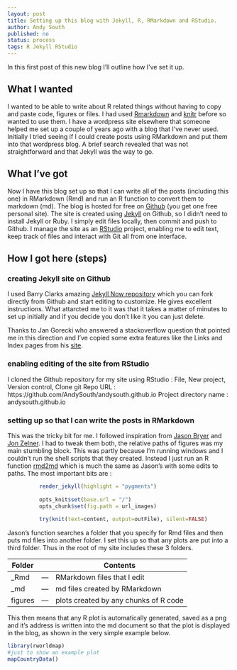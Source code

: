 ```yaml
---
layout: post
title: Setting up this blog with Jekyll, R, RMarkdown and RStudio.
author: Andy South
published: no
status: process
tags: R Jekyll RStudio
---
```


In this first post of this new blog I'll outline how I've set it up.

## What I wanted
I wanted to be able to write about R related things without having to copy and paste code, figures or files. I had used [Rmarkdown](http://rmarkdown.rstudio.com/) and [knitr](http://yihui.name/knitr/) before so wanted to use them. I have a wordpress site elsewhere that someone helped me set up a couple of years ago with a blog that I've never used. Initially I tried seeing if I could create posts using RMarkdown and put them into that wordpress blog. A brief search revealed that was not straightforward and that Jekyll was the way to go.  

## What I've got
Now I have this blog set up so that I can write all of the posts (including this one) in RMarkdown (Rmd) and run an R function to convert them to markdown (md). The blog is hosted for free on [Github](https://github.com/) (you get one free personal site). The site is created using [Jekyll](http://jekyllrb.com/) on Github, so I didn't need to install Jekyll or Ruby. I simply edit files locally, then commit and push to Github. I manage the site as an [RStudio](http://www.rstudio.com/products/RStudio) project, enabling me to edit text, keep track of files and interact with Git all from one interface.  

## How I got here (steps)

### creating Jekyll site on Github
I used Barry Clarks amazing [Jekyll Now repository](https://github.com/barryclark/jekyll-now) which you can fork directly from Github and start editing to customize. He gives excellent instructions. What attarcted me to it was that it takes a matter of minutes to set up initially and if you decide you don't like it you can just delete.  

Thanks to Jan Gorecki who answered a stackoverflow question that pointed me in this direction and I've copied some extra features like the Links and Index pages from his [site](https://github.com/jangorecki/jangorecki.github.io).  

### enabling editing of the site from RStudio
I cloned the Github repository for my site using RStudio :
File, New project, Version control, Clone git
Repo URL : https://github.com/AndySouth/andysouth.github.io
Project directory name : andysouth.github.io


### setting up so that I can write the posts in RMarkdown
This was the tricky bit for me. I followed inspiration from [Jason Bryer](http://jason.bryer.org/posts/2012-12-10/Markdown_Jekyll_R_for_Blogging.html) and [Jon Zelner](http://www.jonzelner.net/jekyll/knitr/r/2014/07/02/autogen-knitr/). I had to tweak them both, the relative paths of figures was my main stumbling block. This was partly because I'm running windows and I couldn't run the shell scripts that they created. Instead I just run an R function [rmd2md](https://github.com/AndySouth/andysouth.github.io/blob/master/rmd2md.r) which is much the same as Jason's with some edits to paths. The most important bits are :


```r
          render_jekyll(highlight = "pygments")
                    
          opts_knit$set(base.url = "/")
          opts_chunk$set(fig.path = url_images)                     
          
          try(knit(text=content, output=outFile), silent=FALSE)
```

Jason's function searches a folder that you specify for Rmd files and then puts md files into another folder. I set this up so that any plots are put into a third folder. Thus in the root of my site includes these 3 folders.

| Folder |     | Contents |
| ------ | --- | --- |
| _Rmd   | --- | RMarkdown files that I edit |
| _md    | --- | md files created by RMarkdown |
| figures | --- | plots created by any chunks of R code |

This then means that any R plot is automatically generated, saved as a png and it's address is written into the md document so that the plot is displayed in the blog, as shown in the very simple example below.

```r
library(rworldmap)
#just to show an example plot
mapCountryData()
```

